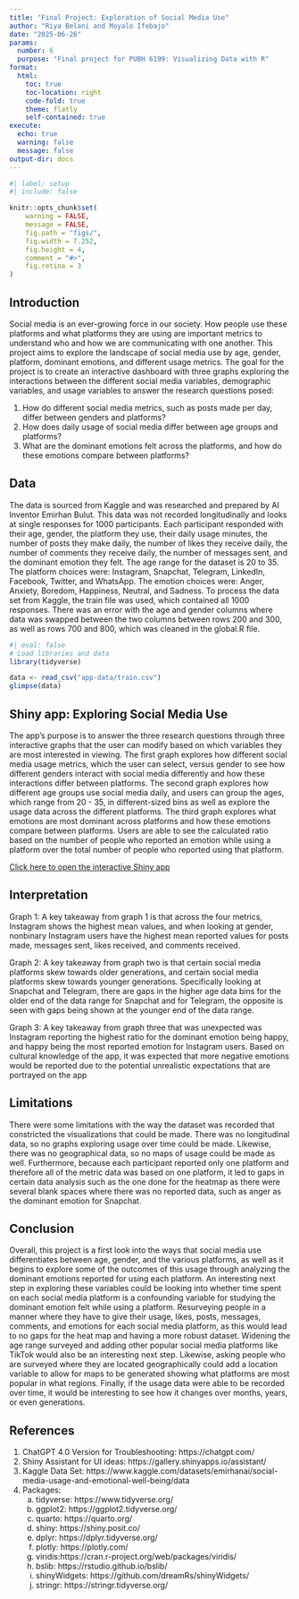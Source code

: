 ```yaml
---
title: "Final Project: Exploration of Social Media Use"
author: "Riya Belani and Moyalo Ifebajo"
date: "2025-06-26"
params:
  number: 6
  purpose: "Final project for PUBH 6199: Visualizing Data with R"
format: 
  html:
    toc: true
    toc-location: right
    code-fold: true
    theme: flatly
    self-contained: true
execute:
  echo: true
  warning: false
  message: false
output-dir: docs
---
```



```r
#| label: setup
#| include: false

knitr::opts_chunk$set(
    warning = FALSE,
    message = FALSE,
    fig.path = "figs/",
    fig.width = 7.252,
    fig.height = 4,
    comment = "#>",
    fig.retina = 3
)
```

## Introduction

Social media is an ever-growing force in our society. How people use these platforms and what platforms they are using are important metrics to understand who and how we are communicating with one another. This project aims to explore the landscape of social media use by age, gender, platform, dominant emotions, and different usage metrics.  The goal for the project is to create an interactive dashboard with three graphs exploring the interactions between the different social media variables, demographic variables, and usage variables to answer the research questions posed:

1. How do different social media metrics, such as posts made per day, differ between genders and platforms?
2. How does daily usage of social media differ between age groups and platforms?
3. What are the dominant emotions felt across the platforms, and how do these emotions compare between platforms?

## Data

The data is sourced from Kaggle and was researched and prepared by AI Inventor Emirhan Bulut. This data was not recorded longitudinally and looks at single responses for 1000 participants. Each participant responded with their age, gender, the platform they use, their daily usage minutes, the number of posts they make daily, the number of likes they receive daily, the number of comments they receive daily, the number of messages sent, and the dominant emotion they felt. The age range for the dataset is 20 to 35. The platform choices were: Instagram, Snapchat, Telegram, LinkedIn, Facebook, Twitter, and WhatsApp. The emotion choices were: Anger, Anxiety, Boredom, Happiness, Neutral, and Sadness. To process the data set from Kaggle, the train file was used, which contained all 1000 responses. There was an error with the age and gender columns where data was swapped between the two columns between rows 200 and 300, as well as rows 700 and 800, which was cleaned in the global.R file. 

```r
#| eval: false
# Load libraries and data
library(tidyverse)

data <- read_csv("app-data/train.csv")
glimpse(data)
```   

## Shiny app: Exploring Social Media Use

The app’s purpose is to answer the three research questions through three interactive graphs that the user can modify based on which variables they are most interested in viewing. The first graph explores how different social media usage metrics, which the user can select, versus gender to see how different genders interact with social media differently and how these interactions differ between platforms. The second graph explores how different age groups use social media daily, and users can group the ages, which range from 20 - 35, in different-sized bins as well as explore the usage data across the different platforms.  The third graph explores what emotions are most dominant across platforms and how these emotions compare between platforms. Users are able to see the calculated ratio based on the number of people who reported an emotion while using a platform over the total number of people who reported using that platform. 

[Click here to open the interactive Shiny app](https://8rjtwv-riya-belani.shinyapps.io/shiny-app/)

## Interpretation

Graph 1:  A key takeaway from graph 1 is that across the four metrics, Instagram shows the highest mean values, and when looking at gender, nonbinary Instagram users have the highest mean reported values for posts made, messages sent, likes received, and comments received. 

Graph 2: A key takeaway from graph two is that certain social media platforms skew towards older generations, and certain social media platforms skew towards younger generations. Specifically looking at Snapchat and Telegram, there are gaps in the higher age data bins for the older end of the data range for Snapchat and for Telegram, the opposite is seen with gaps being shown at the younger end of the data range. 

Graph 3: A key takeaway from graph three that was unexpected was Instagram reporting the highest ratio for the dominant emotion being happy, and happy being the most reported emotion for Instagram users. Based on cultural knowledge of the app, it was expected that more negative emotions would be reported due to the potential unrealistic expectations that are portrayed on the app

## Limitations

There were some limitations with the way the dataset was recorded that constricted the visualizations that could be made. There was no longitudinal data, so no graphs exploring usage over time could be made. Likewise, there was no geographical data, so no maps of usage could be made as well. Furthermore, because each participant reported only one platform and therefore all of the metric data was based on one platform, it led to gaps in certain data analysis such as the one done for the heatmap as there were several blank spaces where there was no reported data, such as anger as the dominant emotion for Snapchat. 

## Conclusion

Overall, this project is a first look into the ways that social media use differentiates between age, gender, and the various platforms, as well as it begins to explore some of the outcomes of this usage through analyzing the dominant emotions reported for using each platform. An interesting next step in exploring these variables could be looking into whether time spent on each social media platform is a confounding variable for studying the dominant emotion felt while using a platform. Resurveying people in a manner where they have to give their usage, likes, posts, messages, comments, and emotions for each social media platform, as this would lead to no gaps for the heat map and having a more robust dataset. Widening the age range surveyed and adding other popular social media platforms like TikTok would also be an interesting next step. Likewise, asking people who are surveyed where they are located geographically could add a location variable to allow for maps to be generated showing what platforms are most popular in what regions. Finally, if the usage data were able to be recorded over time, it would be interesting to see how it changes over months, years, or even generations.  

## References

1. ChatGPT 4.0 Version for Troubleshooting: https://chatgpt.com/
2. Shiny Assistant for UI ideas:         https://gallery.shinyapps.io/assistant/
3. Kaggle Data Set: https://www.kaggle.com/datasets/emirhanai/social-media-usage-and-emotional-well-being/data
4. Packages:
      a. tidyverse: https://www.tidyverse.org/
      b. ggplot2: https://ggplot2.tidyverse.org/
      c. quarto: https://quarto.org/
      d. shiny: https://shiny.posit.co/
      e. dplyr: https://dplyr.tidyverse.org/
      f. plotly: https://plotly.com/
      g. viridis:https://cran.r-project.org/web/packages/viridis/
      h. bslib: https://rstudio.github.io/bslib/
      i. shinyWidgets: https://github.com/dreamRs/shinyWidgets/
      j. stringr: https://stringr.tidyverse.org/


